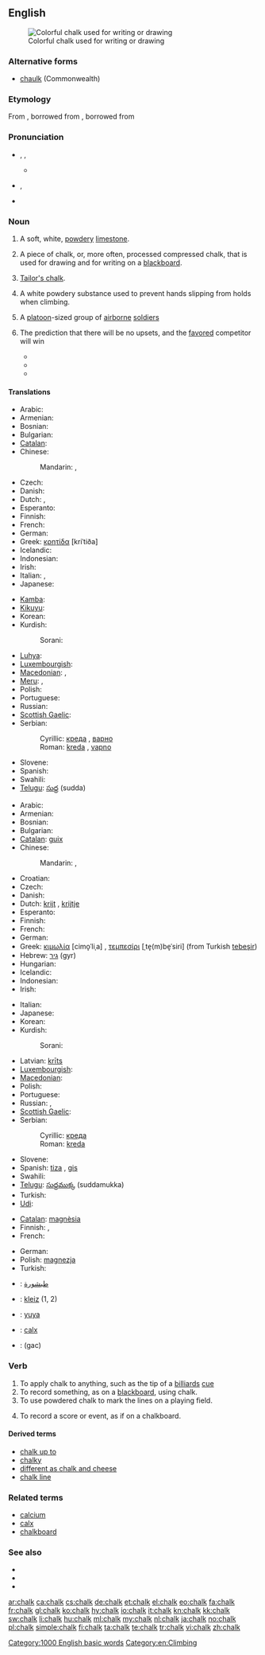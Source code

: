 ==English==
[[Image:Chalk.jpg|thumb|right|Colorful chalk used for writing or drawing]]

===Alternative forms===
* [[chaulk]] (Commonwealth)

===Etymology===
From {{etyl|ang|en}} {{term|cealc|lang=ang}}, borrowed from {{etyl|la}} {{term|calx||limestone|lang=la}}, borrowed from {{etyl|grc}} {{term|χάλιξ||pebble|tr=khaliks|lang=grc|sc=polytonic}}

===Pronunciation===
* {{a|GenAm}} {{enPR|chôk}}, {{IPA|/ʧɑk/|/ʧɔk/}}, {{SAMPA|/tSAk/|/tsOk/}}
** {{audio|en-us-chalk.ogg|Audio (US)}}
* {{a|RP}} {{IPA|/ʧɔːk/}}, {{SAMPA|/tSO:k/}}
* {{rhymes|ɔːk}}

===Noun===
{{en-noun|s|-}}

# {{uncountable}} A soft, white, [[powdery]] [[limestone]].
# {{countable}} A piece of chalk, or, more often, processed compressed chalk, that is used for drawing and for writing on a [[blackboard]].
# [[Tailor's chalk]].
# {{uncountable|climbing}} A white powdery substance used to prevent hands slipping from holds when climbing.<!--Isn't this the same as the first def?-->
# {{US|military|countable}} A [[platoon]]-sized group of [[airborne]] [[soldier]]s
# {{US|sports|chiefly|basketball}} The prediction that there will be no upsets, and the [[favored]] competitor will win
#* {{quote-news|1982|March 22|Phil Musick|And the pick here is - Georgetown over Houston|Pittsburgh Post-Gazette|url=http://news.google.com/newspapers?id=p-YNAAAAIBAJ&sjid=lG0DAAAAIBAJ&pg=5414,4919698|page=13
|passage=OK, let's get rid of the '''chalk''' players right away.  The '''chalk''' likes North Carolina.  Dean Smith has taken Carolina to the Final Four six times.}}
#* {{quote-news|1995|April 6||Notes on a Scorecard|Los Angeles Times|url=http://pqasb.pqarchiver.com/latimes/access/22775635.xml?dids=22775635:22775635&FMT=ABS&FMTS=ABS:FT|page=C3
|passage=Excuse us for sticking with the '''chalk''', but the predicted winners are Afternoon Deelites in the Derby, Oliver McCall over Larry Holmes, Nick Faldo in the Masters, and Al Unser Jr. in the Grand Prix.}}
#* {{quote-news|2008|March 24|Jason Bauman|Non-news of the week: Obama picks North Carolina|Beacon-News|city=Aurora, Illinois|url=http://nl.newsbank.com/nl-search/we/Archives?p_text_direct-0=11FF7064C02E5360&p_field_direct-0=document_id
|passage=Instead, he played the '''chalk''' and selected the No. 1 overall seed in the tournament. }}

====Translations====
{{trans-top|a soft, white, powdery limestone}}
* Arabic: {{t|ar|طبشورة|f|tr=Tabshuura|sc=Arab}}
* Armenian: {{t|hy|կավիճ|tr=kavič̣|sc=Armn}}
* Bosnian: {{t-|bs|kreda|f}}
* Bulgarian: {{t+|bg|креда|f}}
* [[Catalan]]: {{t|ca|creta|f}}
* Chinese:
*: Mandarin: {{t-|cmn|白堊|sc=Hani}}, {{t-|cmn|白垩|tr=bái'è|sc=Hani}}
* Czech: {{t-|cs|křída|f}}
* Danish: {{t|da|kridt|n}}
* Dutch: {{t+|nl|krijt|n}}, {{t-|nl|krijtgesteente|n}}
* Esperanto: {{t+|eo|kreto|xs=Esperanto}}
* Finnish: {{t-|fi|liitukivi}}
* French: {{t+|fr|craie|f}}
* German: {{t+|de|Kreide|f}}
* Greek: [[κρητίδα]] [kriˈtiða] {{f}}
* Icelandic: {{t|is|krítarsteinn|m}}
* Indonesian: {{t|id|kapur|xs=Indonesian}}
* Irish: {{t-|ga|cailc|f|xs=Irish}}
* Italian: {{t+|it|gesso|m}}, {{t-|it|creta|f}}
* Japanese: {{t|ja|白亜|tr=はくあ, hakua|sc=Jpan}}
{{trans-mid}}
* [[Kamba]]: {{tø|kam|chokaa}}
* [[Kikuyu]]: {{tø|ki|shokaa}}
* Korean: {{t|ko|백악|tr=baegak|sc=Hang}}
* Kurdish:
*: Sorani: {{t|ku|گه‌چ|tr=gach|sc=ku-Arab}}
* [[Luhya]]: {{tø|luy|echokaa}}
* [[Luxembourgish]]: {{t|lb|Kräid|f}}
* [[Macedonian]]: {{t-|mk|креда|f|tr=kréda}},  {{t|mk|вар|f|tr=var}}
* [[Meru]]: {{tø|mer|ckoka}},  {{tø|mer|choka}}
* Polish: {{t+|pl|kreda|f}}
* Portuguese: {{t+|pt|cal|f}}
* Russian: {{t|ru|мел|m|tr=mel|sc=Cyrl}}
* [[Scottish Gaelic]]: {{t-|gd|cailc|f|xs=Scottish Gaelic}}
* Serbian:
*: Cyrillic: [[креда#Serbian|креда]] {{f}}, [[варно]] {{n}}
*: Roman: [[kreda#Serbian|kreda]] {{f}}, [[vapno]] {{n}}
* Slovene: {{t+|sl|kreda|f}}
* Spanish: {{t-|es|creta|f}}
* Swahili: {{t+|sw|chaki|xs=Swahili}}
* [[Telugu]]: [[సుద్ద]] (sudda)
{{trans-bottom}}

{{trans-top|a piece of chalk used for drawing and on a blackboard}}
* Arabic: {{t|ar|طبشورة|f|tr=Tabshuura|sc=Arab}}
* Armenian: {{t|hy|կավիճ|tr=kavič̣|sc=Armn}}
* Bosnian: {{t-|bs|kreda|f}}
* Bulgarian: {{t|bg|тебешир|m}}
* [[Catalan]]: [[guix]] {{m}}
* Chinese:
*: Mandarin: {{t-|cmn|粉筆|sc=Hani}}, {{t-|cmn|粉笔|tr=fěnbǐ|sc=Hani}}
* Croatian: {{t|hr|kreda|f}}
* Czech: {{t-|cs|křída|f}}
* Danish: {{t|da|kridt|n}}
* Dutch: [[krijt]] {{n}}, [[krijtje]] {{n}}
* Esperanto: {{t+|eo|kreto|xs=Esperanto}}
* Finnish: {{t-|fi|liitu}}
* French: {{t+|fr|craie|f}}
* German: {{t+|de|Kreide|f}}
* Greek: [[κιμωλία]] [cimo̞ˈliˌa] {{f}}, [[τεμπεσίρι]] [ˌte̞(m)be̞ˈsiri] (from Turkish [[tebeşir]]) {{n}}
* Hebrew: [[גיר]] (gyr) {{m}}
* Hungarian: {{t|hu|kréta}}
* Icelandic: {{t+|is|krít|f}}
* Indonesian: {{t|id|kapur tulis|xs=Indonesian}}
* Irish: {{t-|ga|cailc|f|xs=Irish}}
{{trans-mid}}
* Italian: {{t-|it|gessetto|m}}
* Japanese: {{t|ja|チョーク|tr=chōku|sc=Jpan}}
* Korean: {{t+|ko|분필|tr=bunpil|sc=Kore}}
* Kurdish:
*: Sorani: {{t|ku|ته‌باشیر|tr=tabAsheer|sc=ku-Arab}}
* Latvian: [[krīts]] {{m}}
* [[Luxembourgish]]: {{t|lb|Kräid|f}}
* [[Macedonian]]: {{t-|mk|креда|f|tr=kréda}}
* Polish: {{t+|pl|kreda|f}}
* Portuguese: {{t+|pt|giz|m}}
* Russian: {{t|ru|мел|m|tr=mel|sc=Cyrl}}, {{t|ru|мелок|m|tr=melók|sc=Cyrl}}
* [[Scottish Gaelic]]: {{t-|gd|cailc|f|xs=Scottish Gaelic}}
* Serbian:
*: Cyrillic: [[креда#Serbian|креда]] {{f}}
*: Roman: [[kreda#Serbian|kreda]] {{f}}
* Slovene: {{t+|sl|kreda|f}}
* Spanish: [[tiza]] {{f}}, [[gis]] {{m}} {{qualifier|Mexico}}
* Swahili: {{t+|sw|chaki|xs=Swahili}}
* [[Telugu]]: [[సుద్దముక్క]] (suddamukka)
* Turkish: {{t+|tr|tebeşir}}
* [[Udi]]: {{tø|udi|кӏавучӏ}}
{{trans-bottom}}

{{trans-see|tailor's chalk}}

{{trans-top|&hellip; prevent from falling when climbing}}
* [[Catalan]]: [[magnèsia]] {{f}}
* Finnish: {{t-|fi|liitu}}, {{t+|fi|magnesium}}
* French: {{t+|fr|magnésie|f}}
{{trans-mid}}
* German: {{t|de|Magnesiapulver}}
* Polish: [[magnezja]] {{f}}
* Turkish: {{t+|tr|magnezyum}}
{{trans-bottom}}

<!--Remove this section once all of the translations below have been moved into the tables above.-->
{{checktrans-top}}
* {{ttbc|ar}}: [[طبشورة]]
* {{ttbc|br}}: [[kleiz]] {{m}} (1, 2)
* {{ttbc|zai}}: [[yuya]]
* {{ttbc|la}}: [[calx#Latin|calx]] {{f}}
* {{ttbc|fa}}: {{fa-Arab|[[گچ]]}} (gac)
{{trans-bottom}}

===Verb===
{{en-verb}}

# To apply chalk to anything, such as the tip of a [[billiards]] [[cue]]
# To record something, as on a [[blackboard]], using chalk.
# To use powdered chalk to mark the lines on a playing field.
# {{figuratively}} To record a score or event, as if on a chalkboard.

====Derived terms====
* [[chalk up to]]
* [[chalky]]
* [[different as chalk and cheese]]
* [[chalk line]]

===Related terms===
* [[calcium]]
* [[calx]]
* [[chalkboard]]

===See also===
* {{pedia}}
* {{pedia|Chalk (disambiguation)}}
* {{pedia|Chalk (military)}}

[[Category:1000 English basic words]]
[[Category:en:Climbing]]

[[ar:chalk]]
[[ca:chalk]]
[[cs:chalk]]
[[de:chalk]]
[[et:chalk]]
[[el:chalk]]
[[eo:chalk]]
[[fa:chalk]]
[[fr:chalk]]
[[gl:chalk]]
[[ko:chalk]]
[[hy:chalk]]
[[io:chalk]]
[[it:chalk]]
[[kn:chalk]]
[[kk:chalk]]
[[sw:chalk]]
[[li:chalk]]
[[hu:chalk]]
[[ml:chalk]]
[[my:chalk]]
[[nl:chalk]]
[[ja:chalk]]
[[no:chalk]]
[[pl:chalk]]
[[simple:chalk]]
[[fi:chalk]]
[[ta:chalk]]
[[te:chalk]]
[[tr:chalk]]
[[vi:chalk]]
[[zh:chalk]]